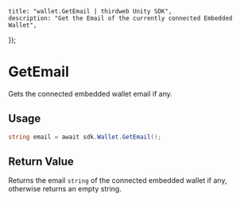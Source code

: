 
	title: "wallet.GetEmail | thirdweb Unity SDK",
	description: "Get the Email of the currently connected Embedded Wallet",
});

# GetEmail

Gets the connected embedded wallet email if any.

## Usage

```csharp
string email = await sdk.Wallet.GetEmail();
```

## Return Value

Returns the email `string` of the connected embedded wallet if any, otherwise returns an empty string.
